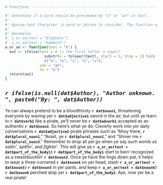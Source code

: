 
<!-- This child doc will, unless otherwise specified, -->
<!-- inherit all of the formatting of the parent qmd -->

```r
# Functions --------------------------------------------------------------------

#' Determine if a word should be preceeded by "a" or "an" in text
#'
#' @param text Character. A word or phrase to consider. The function will only use the first character of the entry. 
#'
#' @examples
#` a_or_an(text = "Elephant")
#` a_or_an(text = "mammoth")
a_or_an <- function(text = "b") {
  out <- ifelse(test = # is the first letter a vowel?
                  substr(x = tolower(text), start = 1, stop = 1) %in% 
                  c("a", "e", "i", "o", "u"), 
                yes = "an", 
                no = "a")
  return(out)
}
```

## *`r ifelse(is.null(dat$Author), "Author unknown. ", paste0("By: ", dat$Author))`*

Ye can always pretend to be a bloodthirsty **`r dat$noun1`**, threatening everyone by waving yer **`r dat$adjective1`** sword in the air, but until ye learn to **`r dat$verb1`** like a pirate, ye'll never be **`r dat$adverb1`** accepted as an authentic **`r dat$noun2`**. So here's what ye do: Cleverly work into yer daily conversations **`r dat$adjective2`** pirate phrases such as "Ahoy there, **`r dat$plural_noun1`**," "Avast, ye **`r dat$plural_noun2`**," and "Shiver me **`r dat$plural_noun3`**." Remember to drop all yer *g*s when ye say such words as *sailin'*, *spittin'*, and *fightin'*. This will give ye **`r a_or_an(text = dat$part_of_the_body1)` `r dat$part_of_the_body1`** start to bein' recognized as a swashbucklin' **`r dat$noun3`**. Once ye have the lingo down pat, it helps to wear a three-cornered **`r dat$noun4`** on yer head, stash **`r a_or_an(text = dat$noun5)` `r dat$noun5`** in yer pants, and keep **`r a_or_an(text = dat$noun6)` `r dat$noun6`** perched atop yer **`r dat$part_of_the_body2`**. Aye, now yer be a real pirate! 

<!-- MadLib from:  https://www.pinterest.com/pin/sample-best-of-mad-libs--845550898799970448/ -->

